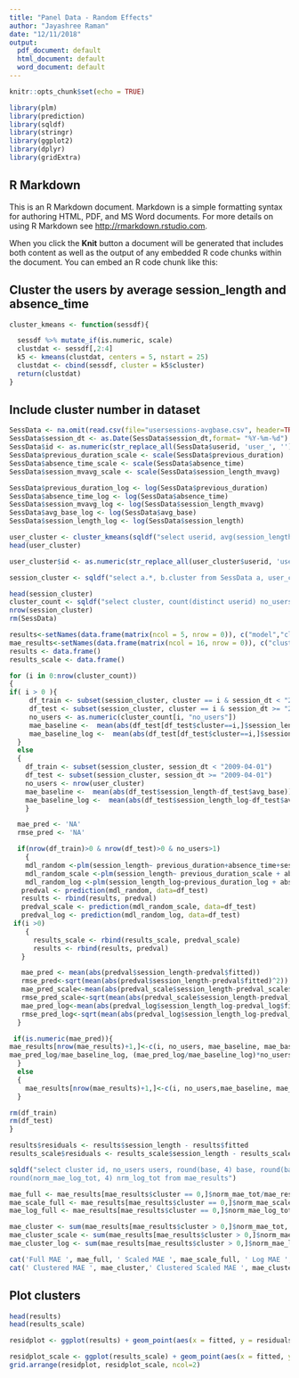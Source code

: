 ---
title: "Panel Data - Random Effects"
author: "Jayashree Raman"
date: "12/11/2018"
output:
  pdf_document: default
  html_document: default
  word_document: default
---

```{r setup, include=FALSE}
knitr::opts_chunk$set(echo = TRUE)
```

```{r}
library(plm)
library(prediction)
library(sqldf)
library(stringr)
library(ggplot2)
library(dplyr)
library(gridExtra)
```

## R Markdown

This is an R Markdown document. Markdown is a simple formatting syntax for authoring HTML, PDF, and MS Word documents. For more details on using R Markdown see <http://rmarkdown.rstudio.com>.

When you click the **Knit** button a document will be generated that includes both content as well as the output of any embedded R code chunks within the document. You can embed an R code chunk like this:

## Cluster the users by average session_length and absence_time
```{r}
cluster_kmeans <- function(sessdf){

  sessdf %>% mutate_if(is.numeric, scale)
  clustdat <- sessdf[,2:4]
  k5 <- kmeans(clustdat, centers = 5, nstart = 25)
  clustdat <- cbind(sessdf, cluster = k5$cluster)
  return(clustdat)
}
```


## Include cluster number in dataset
```{r}
SessData <- na.omit(read.csv(file="usersessions-avgbase.csv", header=TRUE, row.names = NULL, sep="|")[,c("userid", "session_start","session_dt","session_length","absence_time","previous_duration","previous_absence_time","session_length_mvavg","session_length_mvavg_30","session_length_mvavg_time","sessionid", "avg_base")])
SessData$session_dt <- as.Date(SessData$session_dt,format= "%Y-%m-%d")
SessData$id <- as.numeric(str_replace_all(SessData$userid, 'user_', ''))
SessData$previous_duration_scale <- scale(SessData$previous_duration)
SessData$absence_time_scale <- scale(SessData$absence_time)
SessData$session_mvavg_scale <- scale(SessData$session_length_mvavg)

SessData$previous_duration_log <- log(SessData$previous_duration)
SessData$absence_time_log <- log(SessData$absence_time)
SessData$session_mvavg_log <- log(SessData$session_length_mvavg)
SessData$avg_base_log <- log(SessData$avg_base)
SessData$session_length_log <- log(SessData$session_length)

user_cluster <- cluster_kmeans(sqldf("select userid, avg(session_length) sess_length_avg, avg(absence_time) absence_time_avg, max(sessionid) sess_count from SessData group by userid"))
head(user_cluster)

user_cluster$id <- as.numeric(str_replace_all(user_cluster$userid, 'user_', ''))

session_cluster <- sqldf("select a.*, b.cluster from SessData a, user_cluster b where a.userid = b.userid and previous_duration is not null and absence_time is not null")

head(session_cluster)
cluster_count <- sqldf("select cluster, count(distinct userid) no_users from session_cluster group by cluster")
nrow(session_cluster)
rm(SessData)

results<-setNames(data.frame(matrix(ncol = 5, nrow = 0)), c("model","cluster", "session_length", "session_length_scale","fitted"))
mae_results<-setNames(data.frame(matrix(ncol = 16, nrow = 0)), c("cluster", "no_users","base", "base_log", "mae", "rmse", "mae_scale", "rmse_scale", "mae_log", "rmse_log","norm_mae","norm_mae_tot","norm_mae_scale", "norm_mae_scale_tot", "norm_mae_log", "norm_mae_log_tot"))
results <- data.frame()
results_scale <- data.frame()
```


```{r}
for (i in 0:nrow(cluster_count))
{
if( i > 0 ){
     df_train <- subset(session_cluster, cluster == i & session_dt < "2009-04-01")
     df_test <- subset(session_cluster, cluster == i & session_dt >= "2009-04-01")
     no_users <- as.numeric(cluster_count[i, "no_users"])
     mae_baseline <-  mean(abs(df_test[df_test$cluster==i,]$session_length-df_test[df_test$cluster==i,]$avg_base))
     mae_baseline_log <-  mean(abs(df_test[df_test$cluster==i,]$session_length_log-df_test[df_test$cluster==i,]$avg_base_log))
  }
  else
  {
    df_train <- subset(session_cluster, session_dt < "2009-04-01")
    df_test <- subset(session_cluster, session_dt >= "2009-04-01")
    no_users <- nrow(user_cluster)
    mae_baseline <-  mean(abs(df_test$session_length-df_test$avg_base))
    mae_baseline_log <-  mean(abs(df_test$session_length_log-df_test$avg_base_log))
    }

  mae_pred <- 'NA'
  rmse_pred <- 'NA'

  if(nrow(df_train)>0 & nrow(df_test)>0 & no_users>1)
    {
    mdl_random <-plm(session_length~ previous_duration+absence_time+session_length_mvavg+session_length_mvavg_time,  data = df_train, model = "random")
    mdl_random_scale <-plm(session_length~ previous_duration_scale + absence_time_scale+session_mvavg_scale,  data = df_train, model = "random")
    mdl_random_log <-plm(session_length_log~previous_duration_log + absence_time_log+session_mvavg_log,  data = df_train, model = "random")
   predval <- prediction(mdl_random, data=df_test)
   results <- rbind(results, predval)
   predval_scale <- prediction(mdl_random_scale, data=df_test)
   predval_log <- prediction(mdl_random_log, data=df_test)
 if(i >0)
    {
      results_scale <- rbind(results_scale, predval_scale)
      results <- rbind(results, predval)
   }

   mae_pred <- mean(abs(predval$session_length-predval$fitted))
   rmse_pred<-sqrt(mean(abs(predval$session_length-predval$fitted)^2))
   mae_pred_scale<-mean(abs(predval_scale$session_length-predval_scale$fitted))
   rmse_pred_scale<-sqrt(mean(abs(predval_scale$session_length-predval_scale$fitted)^2))
   mae_pred_log<-mean(abs(predval_log$session_length_log-predval_log$fitted))
   rmse_pred_log<-sqrt(mean(abs(predval_log$session_length_log-predval_log$fitted)^2))
  }

 if(is.numeric(mae_pred)){
mae_results[nrow(mae_results)+1,]<-c(i, no_users, mae_baseline, mae_baseline_log,  mae_pred, rmse_pred, mae_pred_scale, rmse_pred_scale,mae_pred_log, rmse_pred_log, mae_pred/mae_baseline, (mae_pred/mae_baseline)*no_users,  mae_pred_scale/mae_baseline, (mae_pred_scale/mae_baseline)*no_users,
mae_pred_log/mae_baseline_log, (mae_pred_log/mae_baseline_log)*no_users                                    )
  }
  else
  {
    mae_results[nrow(mae_results)+1,]<-c(i, no_users,mae_baseline, mae_baseline_log, 0, 0, 0, 0, 0, 0, 0, 0,0, 0, 0, 0)
  }

rm(df_train)
rm(df_test)
}

results$residuals <- results$session_length - results$fitted
results_scale$residuals <- results_scale$session_length - results_scale$fitted

sqldf("select cluster id, no_users users, round(base, 4) base, round(base_log, 4) base_log, round(mae, 4) mae, round(mae_scale, 4) mae_scale,round(mae_log, 4) mae_log, round(norm_mae, 4) nrm_mae, round(norm_mae_scale, 4) nrm_mae_scl, round(norm_mae_log, 4) nrm_mae_log, round(norm_mae_tot, 4) nrm_tot, round(norm_mae_scale_tot, 4) nrm_scale_tot,
round(norm_mae_log_tot, 4) nrm_log_tot from mae_results")

mae_full <- mae_results[mae_results$cluster == 0,]$norm_mae_tot/mae_results[mae_results$cluster == 0,]$no_users
mae_scale_full <- mae_results[mae_results$cluster == 0,]$norm_mae_scale_tot/mae_results[mae_results$cluster == 0,]$no_users
mae_log_full <- mae_results[mae_results$cluster == 0,]$norm_mae_log_tot/mae_results[mae_results$cluster == 0,]$no_users

mae_cluster <- sum(mae_results[mae_results$cluster > 0,]$norm_mae_tot, na.rm = TRUE)/sum(mae_results[mae_results$cluster > 0,]$no_users)
mae_cluster_scale <- sum(mae_results[mae_results$cluster > 0,]$norm_mae_scale_tot, na.rm =TRUE)/sum(mae_results[mae_results$cluster > 0,]$no_users)
mae_cluster_log <- sum(mae_results[mae_results$cluster > 0,]$norm_mae_log_tot, na.rm =TRUE)/sum(mae_results[mae_results$cluster > 0,]$no_users)

cat('Full MAE ', mae_full, ' Scaled MAE ', mae_scale_full, ' Log MAE ', mae_log_full)
cat(' Clustered MAE ', mae_cluster,' Clustered Scaled MAE ', mae_cluster_scale, ' Clustered Log MAE ', mae_cluster_log)
``` 

## Plot clusters
```{r}
head(results)
head(results_scale)

residplot <- ggplot(results) + geom_point(aes(x = fitted, y = residuals, colour = factor(cluster)))

residplot_scale <- ggplot(results_scale) + geom_point(aes(x = fitted, y = residuals, colour = factor(cluster)))
grid.arrange(residplot, residplot_scale, ncol=2)
```



